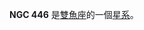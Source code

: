 {{NGCInfoBox|NGCID=NGC 446|發現者=阿爾伯特·馬爾夫|發現日期=1864年10月23日|其他編號=IC 89, UGC 818, MCG 1-4-12|曆元=J2000.0|赤經=1時16分3.7秒|赤緯=4°17'40"
|星座=雙魚座|星體=星系|星等=12.8|表面亮度=13.9|藍等=13.8}}

'''NGC 446''' 是[[雙魚座|雙魚座]]的一個[[星系|星系]]。

{{NGCReference|446}}
{{Catalogs|NGC=446}}

{{Galaxy-stub}}